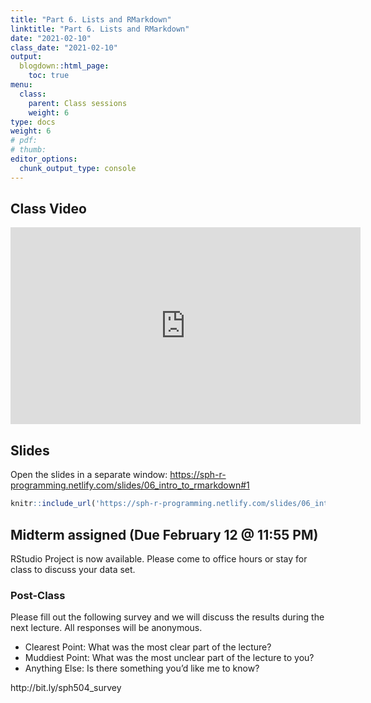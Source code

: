 ```yaml
---
title: "Part 6. Lists and RMarkdown"
linktitle: "Part 6. Lists and RMarkdown"
date: "2021-02-10"
class_date: "2021-02-10"
output:
  blogdown::html_page:
    toc: true
menu:
  class:
    parent: Class sessions
    weight: 6
type: docs
weight: 6
# pdf: 
# thumb: 
editor_options: 
  chunk_output_type: console
---
```


## Class Video

<iframe width="560" height="315" src="https://www.youtube.com/embed/7c3xGQBmjIs" frameborder="0" allow="accelerometer; autoplay; clipboard-write; encrypted-media; gyroscope; picture-in-picture" allowfullscreen></iframe>

## Slides

Open the slides in a separate window: <a href="https://sph-r-programming.netlify.com/slides/06_intro_to_rmarkdown#1" target="_blank">https://sph-r-programming.netlify.com/slides/06_intro_to_rmarkdown#1</a>

```r
knitr::include_url('https://sph-r-programming.netlify.com/slides/06_intro_to_rmarkdown#1')
```

## Midterm assigned (Due February 12 @ 11:55 PM)

RStudio Project is now available. Please come to office hours or stay for class to discuss your data set.

### Post-Class

Please fill out the following survey and we will discuss the results during the next lecture. All responses will be anonymous.

- Clearest Point: What was the most clear part of the lecture?
- Muddiest Point: What was the most unclear part of the lecture to you?
- Anything Else: Is there something you'd like me to know?

http://bit.ly/sph504_survey

